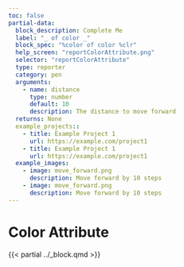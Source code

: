 ```yaml
---
toc: false
partial-data:
  block_description: Complete Me
  label: "_ of color _"
  block_spec: "%color of color %clr"
  help_screen: "reportColorAttribute.png"
  selector: "reportColorAttribute"
  type: reporter
  category: pen
  arguments:
    - name: distance
      type: number
      default: 10
      description: The distance to move forward
  returns: None
  example_projects::
    - title: Example Project 1
      url: https://example.com/project1
    - title: Example Project 1
      url: https://example.com/project1
  example_images:
    - image: move_forward.png
      description: Move forward by 10 steps
    - image: move_forward.png
      description: Move forward by 10 steps
---
```


# Color Attribute {.unnumbered}

{{< partial ../_block.qmd >}}
